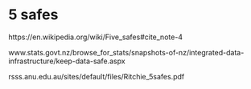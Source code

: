 
# 5 safes

https://en.wikipedia.org/wiki/Five_safes#cite_note-4 

www.stats.govt.nz/browse_for_stats/snapshots-of-nz/integrated-data-infrastructure/keep-data-safe.aspx 

rsss.anu.edu.au/sites/default/files/Ritchie_5safes.pdf



